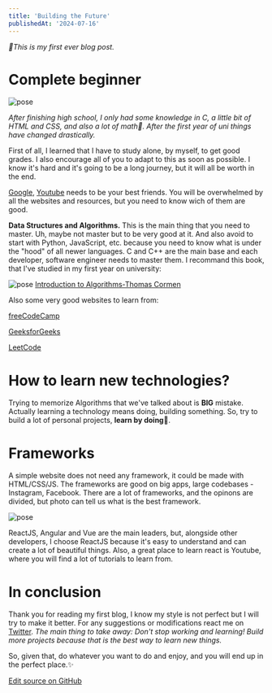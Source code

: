 ```yaml
---
title: 'Building the Future'
publishedAt: '2024-07-16'
---
```


*🥶This is my first ever blog post.*
# Complete beginner
![pose](https://tse1.mm.bing.net/th?id=OIG4._fAFAJcwNetC7Ax8HZag&pid=ImgGn)

*After finishing high school, I only had some knowledge in C, a little bit of HTML and CSS, and also a lot of math🙂. After the first year of uni things     have changed drastically.*

First of all, I learned that I have to study alone, by myself, to get good grades. I also encourage all of you to adapt to this as soon as possible. I know it's hard and it's going to be a long journey, but it will all be worth in the end.

[Google](https://www.google.com/), [Youtube](https://www.youtube.com/) needs to be your best friends. You will be overwhelmed by all the websites and resources, but you need to know wich of them are good.

**Data Structures and Algorithms.** This is the main thing that you need to master. Uh, maybe not master but to be very good at it. And also avoid to start with Python, JavaScript, etc. because you need to know what is under the "hood" of all newer languages.
C and C++ are the main base and each developer, software engineer needs to master them. I recommand this book, that I've studied in my first year on university:


![pose](https://m.media-amazon.com/images/I/61Pgdn8Ys-L._AC_UF1000,1000_QL80_.jpg)
[Introduction to Algorithms-Thomas Cormen](https://dl.ebooksworld.ir/books/Introduction.to.Algorithms.4th.Leiserson.Stein.Rivest.Cormen.MIT.Press.9780262046305.EBooksWorld.ir.pdf)

Also some very good websites to learn from:

[freeCodeCamp](https://www.freecodecamp.org/)

[GeeksforGeeks](https://www.geeksforgeeks.org/data-structures/)

[LeetCode](https://leetcode.com/)

# How to learn new technologies?

Trying to memorize Algorithms that we've talked about is **BIG** mistake. Actually learning a technology means doing, building something. So, try to build a lot of personal projects, **learn by doing**🚨.

# Frameworks

A simple website does not need any framework, it could be made with HTML/CSS/JS. The frameworks are good on big apps, large codebases - Instagram, Facebook.
There are a lot of frameworks, and the opinons are divided, but photo can tell us what is the best framework.

![pose](https://www.imaginarycloud.com/blog/content/images/size/w1000/2023/04/Frontend-frameworks-top-usage.webp)

ReactJS, Angular and Vue are the main leaders, but, alongside other developers, I choose ReactJS because it's easy to understand and can create a lot of beautiful things.
Also, a great place to learn react is Youtube, where you will find a lot of tutorials to learn from.

# In conclusion

Thank you for reading my first blog, I know my style is not perfect but I will try to make it better. For any suggestions or modifications react me on [Twitter](https://x.com/itunaic).
*The main thing to take away: Don't stop working and learning! Build more projects because that is the best way to learn new things.*

So, given that, do whatever you want to do and enjoy, and you will end up in the perfect place.✨

[Edit source on GitHub](https://github.com/tothantonio/toth-portfolio/edit/main/app/blog/posts/building_the_future.mdx)




